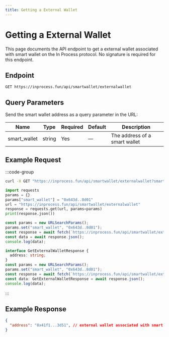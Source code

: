 ```yaml
---
title: Getting a External Wallet
---
```


# Getting a External Wallet

This page documents the API endpoint to get a external wallet associated with smart wallet on the In Process protocol.
No signature is required for this endpoint.

## Endpoint

```
GET https://inprocess.fun/api/smartwallet/externalwallet
```

## Query Parameters

Send the smart wallet address as a query parameter in the URL:

| Name          | Type   | Required | Default | Description                       |
| ------------  | ------ | -------- | ------- | --------------------------------- |
| smart_wallet  | string | Yes      | —       | The address of a smart wallet     |


## Example Request

:::code-group

```bash [cURL]
curl -X GET "https://inprocess.fun/api/smartwallet/externalwallet?smart_wallet=0x643d..8d01"
```

```python [Python]
import requests
params = {}
params["smart_wallet"] = "0x643d..8d01"
url = "https://inprocess.fun/api/smartwallet/externalwallet"
response = requests.get(url, params=params)
print(response.json())
```

```javascript [JavaScript]
const params = new URLSearchParams();
params.set("smart_wallet", "0x643d..8d01");
const response = await fetch(`https://inprocess.fun/api/smartwallet/externalwallet?${params}`);
const data = await response.json();
console.log(data);
```

```typescript [TypeScript]
interface GetExternalWalletResponse {
  address: string;
}
const params = new URLSearchParams();
params.set("smart_wallet", "0x643d..8d01");
const response = await fetch(`https://inprocess.fun/api/smartwallet/externalwallet?${params}`);
const data: GetExternalWalletResponse = await response.json();
console.log(data);
```

:::

## Example Response

```json
{
  "address": "0x41f1...3d51", // external wallet associated with smart wallet
}
```
